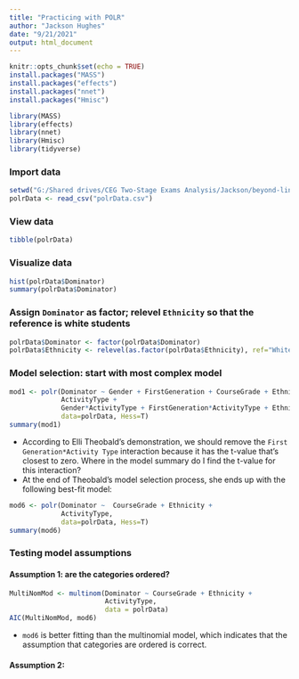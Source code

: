 ```yaml
---
title: "Practicing with POLR"
author: "Jackson Hughes"
date: "9/21/2021"
output: html_document
---
```


```r
knitr::opts_chunk$set(echo = TRUE)
install.packages("MASS")
install.packages("effects")
install.packages("nnet")
install.packages("Hmisc")

library(MASS)
library(effects)
library(nnet)
library(Hmisc)
library(tidyverse)
```

### Import data

```r
setwd("G:/Shared drives/CEG Two-Stage Exams Analysis/Jackson/beyond-linear-regression/BeyondLinearRegression/Proportional Odds Logistic Regression")
polrData <- read_csv("polrData.csv")
```

### View data

```r
tibble(polrData)
```

### Visualize data

```r
hist(polrData$Dominator)
summary(polrData$Dominator)
```

### Assign `Dominator` as factor; relevel `Ethnicity` so that the reference is white students

```r
polrData$Dominator <- factor(polrData$Dominator)
polrData$Ethnicity <- relevel(as.factor(polrData$Ethnicity), ref="White")
```

### Model selection: start with most complex model

```r
mod1 <- polr(Dominator ~ Gender + FirstGeneration + CourseGrade + Ethnicity +
             ActivityType +  
             Gender*ActivityType + FirstGeneration*ActivityType + Ethnicity*ActivityType, 
             data=polrData, Hess=T)
summary(mod1)
```

* According to Elli Theobald's demonstration, we should remove the `First Generation*Activity Type` interaction because it has the t-value that's closest to zero. Where in the model summary do I find the t-value for this interaction?
* At the end of Theobald's model selection process, she ends up with the following best-fit model:

```r
mod6 <- polr(Dominator ~  CourseGrade + Ethnicity +
             ActivityType, 
             data=polrData, Hess=T)
summary(mod6)
```

### Testing model assumptions

#### Assumption 1: are the categories ordered?

```r
MultiNomMod <- multinom(Dominator ~ CourseGrade + Ethnicity + 
                        ActivityType,
                        data = polrData)
AIC(MultiNomMod, mod6)
```

* `mod6` is better fitting than the multinomial model, which indicates that the assumption that categories are ordered is correct.

#### Assumption 2:

